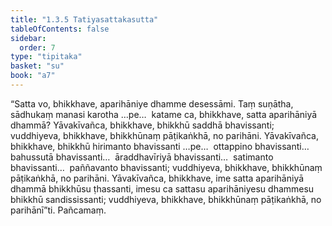 ```yaml
---
title: "1.3.5 Tatiyasattakasutta"
tableOfContents: false
sidebar:
  order: 7
type: "tipitaka"
basket: "su"
book: "a7"
---
```



<DynamicBreadcrumb />

<Division number="25" book="a7">

<Paragraph number="133" book="a7">
“Satta vo, bhikkhave, aparihāniye dhamme desessāmi. Taṃ suṇātha, sādhukaṃ manasi karotha …pe…  katame ca, bhikkhave, satta aparihāniyā dhammā? Yāvakīvañca, bhikkhave, bhikkhū saddhā bhavissanti; vuddhiyeva, bhikkhave, bhikkhūnaṃ pāṭikaṅkhā, no parihāni.
</Paragraph>

<Paragraph number="134" book="a7">
Yāvakīvañca, bhikkhave, bhikkhū hirimanto bhavissanti …pe…  ottappino bhavissanti…  bahussutā bhavissanti…  āraddhavīriyā bhavissanti…  satimanto bhavissanti…  paññavanto bhavissanti; vuddhiyeva, bhikkhave, bhikkhūnaṃ pāṭikaṅkhā, no parihāni.
</Paragraph>

<Paragraph number="135" book="a7">
Yāvakīvañca, bhikkhave, ime satta aparihāniyā dhammā bhikkhūsu ṭhassanti, imesu ca sattasu aparihāniyesu dhammesu bhikkhū sandississanti; vuddhiyeva, bhikkhave, bhikkhūnaṃ pāṭikaṅkhā, no parihānī”ti.

</Paragraph>
</Division>

<Paragraph number="136" type="center" book="a7">
Pañcamaṃ.
</Paragraph>